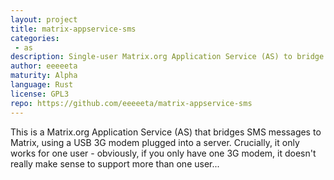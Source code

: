 ```yaml
---
layout: project
title: matrix-appservice-sms
categories: 
 - as
description: Single-user Matrix.org Application Service (AS) to bridge SMSes to the Matrix network!
author: eeeeeta
maturity: Alpha
language: Rust
license: GPL3
repo: https://github.com/eeeeeta/matrix-appservice-sms
---
```


This is a Matrix.org Application Service (AS) that bridges SMS messages to Matrix, using a USB 3G modem plugged into a server. Crucially, it only works for one user - obviously, if you only have one 3G modem, it doesn't really make sense to support more than one user...


